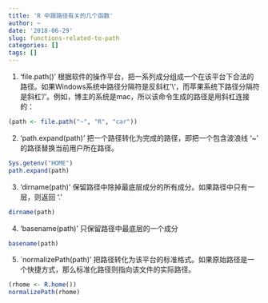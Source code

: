 ```yaml
---
title: 'R 中跟路径有关的几个函数'
author: ~
date: '2018-06-29'
slug: functions-related-to-path
categories: []
tags: []
---
```


1. 'file.path()' 根据软件的操作平台，把一系列成分组成一个在该平台下合法的路径。如果Windows系统中路径分隔符是反斜杠'\\'，而苹果系统下路径分隔符是斜杠'/'。例如，博主的系统是mac，所以该命令生成的路径是用斜杠连接的：

```r
(path <- file.path("~", "R", "car"))
```

2. 'path.expand(path)' 把一个路径转化为完成的路径，即把一个包含波浪线 '~' 的路径替换当前用户所在路径。

```r
Sys.getenv("HOME")
path.expand(path)
```
3.  'dirname(path)' 保留路径中除掉最底层成分的所有成分。如果路径中只有一层，则返回 '.'

```r
dirname(path)
```

4. 'basename(path)' 只保留路径中最底层的一个成分

```r
basename(path)
```

5.  `normalizePath(path)' 把路径转化为该平台的标准格式。如果原始路径是一个快捷方式，那么标准化路径则指向该文件的实际路径。

```r
(rhome <- R.home())
normalizePath(rhome)
```
